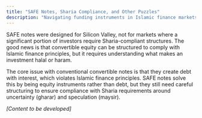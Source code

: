 ```yaml
---
title: "SAFE Notes, Sharia Compliance, and Other Puzzles"
description: "Navigating funding instruments in Islamic finance markets"
---
```


SAFE notes were designed for Silicon Valley, not for markets where a significant portion of investors require Sharia-compliant structures. The good news is that convertible equity can be structured to comply with Islamic finance principles, but it requires understanding what makes an investment halal or haram.

The core issue with conventional convertible notes is that they create debt with interest, which violates Islamic finance principles. SAFE notes solve this by being equity instruments rather than debt, but they still need careful structuring to ensure compliance with Sharia requirements around uncertainty (gharar) and speculation (maysir).

*[Content to be developed]*